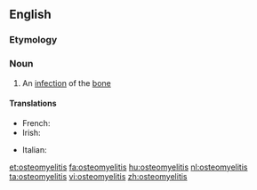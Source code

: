 ==English==
{{wikipedia}}
===Etymology===
{{prefix|osteo|myelitis}}

===Noun===
{{en-noun|-|osteomyelitides}}

# {{context|pathology}} An [[infection]] of the [[bone]]

====Translations====
{{trans-top|pathology: an infection of the bone}}
* French: {{t+|fr|ostéomyélite|f}}
* Irish: {{t-|ga|oistéimiailíteas|m}}
{{trans-mid}}
* Italian: {{t-|it|osteomielite|f}}
{{trans-bottom}}

[[et:osteomyelitis]]
[[fa:osteomyelitis]]
[[hu:osteomyelitis]]
[[nl:osteomyelitis]]
[[ta:osteomyelitis]]
[[vi:osteomyelitis]]
[[zh:osteomyelitis]]